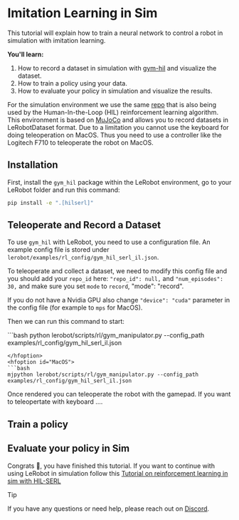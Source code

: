 # Imitation Learning in Sim

This tutorial will explain how to train a neural network to control a robot in simulation with imitation learning.

**You'll learn:**
1. How to record a dataset in simulation with [gym-hil](https://github.com/huggingface/gym-hil) and visualize the dataset.
2. How to train a policy using your data.
3. How to evaluate your policy in simulation and visualize the results.

For the simulation environment we use the same [repo](https://github.com/huggingface/gym-hil) that is also being used by the Human-In-the-Loop (HIL) reinforcement learning algorithm.
This environment is based on [MuJoCo](https://mujoco.org) and allows you to record datasets in LeRobotDataset format. Due to a limitation you cannot use the keyboard for doing teleoperation on MacOS.
Thus you need to use a controller like the Logitech F710 to teleoperate the robot on MacOS.

## Installation

First, install the `gym_hil` package within the LeRobot environment, go to your LeRobot folder and run this command:

```bash
pip install -e ".[hilserl]"
```

## Teleoperate and Record a Dataset

To use `gym_hil` with LeRobot, you need to use a configuration file. An example config file is stored under `lerobot/examples/rl_config/gym_hil_serl_il.json`.

To teleoperate and collect a dataset, we need to modify this config file and you should add your `repo_id` here: `"repo_id": null,` and `"num_episodes": 30,` and make sure you set `mode` to `record`, "mode": "record".

If you do not have a Nvidia GPU also change `"device": "cuda"` parameter in the config file (for example to `mps` for MacOS).

Then we can run this command to start:

<hfoptions id="teleop_sim">
<hfoption id="Linux">
```bash
python lerobot/scripts/rl/gym_manipulator.py --config_path examples/rl_config/gym_hil_serl_il.json

```
</hfoption>
<hfoption id="MacOS">
```bash
mjpython lerobot/scripts/rl/gym_manipulator.py --config_path examples/rl_config/gym_hil_serl_il.json
```
</hfoption>
</hfoptions>

Once rendered you can teleoperate the robot with the gamepad. If you want to teleopertate with keyboard ....



## Train a policy



## Evaluate your policy in Sim



Congrats 🎉, you have finished this tutorial. If you want to continue with using LeRobot in simulation follow this [Tutorial on reinforcement learning in sim with HIL-SERL](https://huggingface.co/docs/lerobot/hilserl_sim)

> [!TIP]
>  If you have any questions or need help, please reach out on [Discord](https://discord.com/invite/s3KuuzsPFb).
